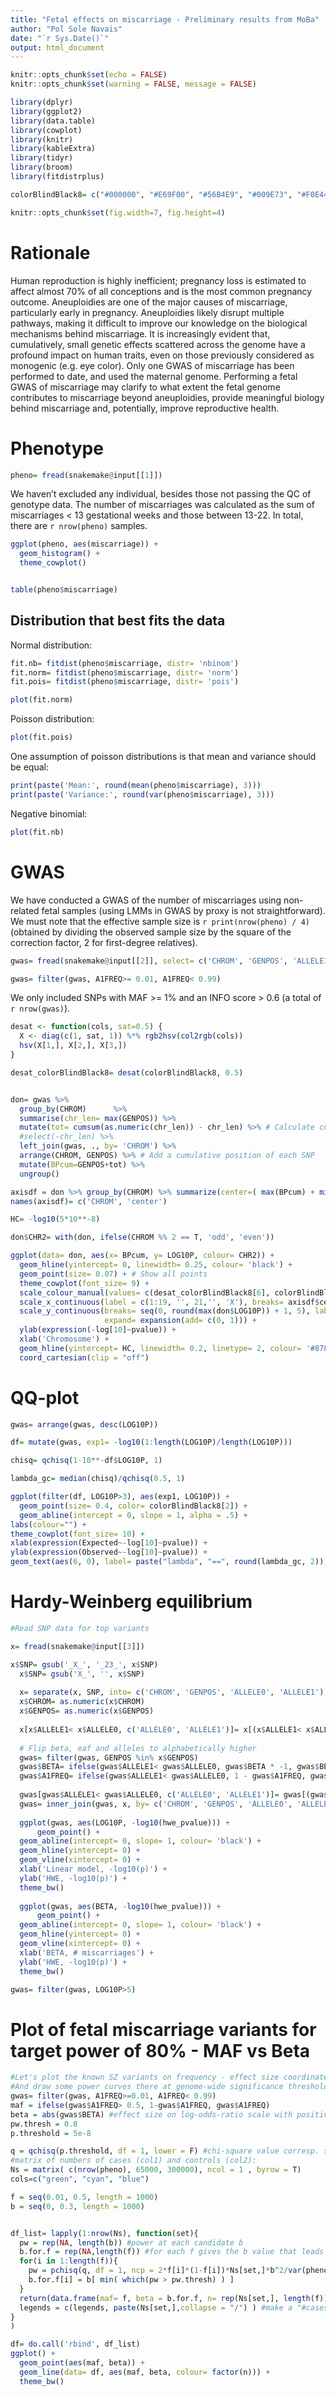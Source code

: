 ```yaml
---
title: "Fetal effects on miscarriage - Preliminary results from MoBa"
author: "Pol Sole Navais"
date: "`r Sys.Date()`"
output: html_document
---
```


```r
knitr::opts_chunk$set(echo = FALSE)
knitr::opts_chunk$set(warning = FALSE, message = FALSE) 

library(dplyr)
library(ggplot2)
library(data.table)
library(cowplot)
library(knitr)
library(kableExtra)
library(tidyr)
library(broom)
library(fitdistrplus)

colorBlindBlack8= c("#000000", "#E69F00", "#56B4E9", "#009E73", "#F0E442", "#0072B2", "#D55E00", "#CC79A7")

knitr::opts_chunk$set(fig.width=7, fig.height=4)

```

# Rationale

Human reproduction is highly inefficient; pregnancy loss is estimated to affect almost 70% of all conceptions and is the most common pregnancy outcome. Aneuploidies are one of the major causes of miscarriage, particularly early in pregnancy. Aneuploidies likely disrupt multiple pathways, making it difficult to improve our knowledge on the biological mechanisms behind miscarriage. It is increasingly evident that, cumulatively, small genetic effects scattered across the genome have a profound impact on human traits, even on those previously considered as monogenic (e.g. eye color). Only one GWAS of miscarriage has been performed to date, and used the maternal genome. Performing a fetal GWAS of miscarriage may clarify to what extent the fetal genome contributes to miscarriage beyond aneuploidies, provide meaningful biology behind miscarriage and, potentially, improve reproductive health.

# Phenotype

```r
pheno= fread(snakemake@input[[1]])
```

We haven't excluded any individual, besides those not passing the QC of genotype data. The number of miscarriages was calculated as the sum of miscarriages < 13 gestational weeks and those between 13-22. In total, there are `r nrow(pheno)` samples.  

```r
ggplot(pheno, aes(miscarriage)) +
  geom_histogram() +
  theme_cowplot()


table(pheno$miscarriage)

```


## Distribution that best fits the data


Normal distribution:  

```r
fit.nb= fitdist(pheno$miscarriage, distr= 'nbinom')
fit.norm= fitdist(pheno$miscarriage, distr= 'norm')
fit.pois= fitdist(pheno$miscarriage, distr= 'pois')

plot(fit.norm)

```

Poisson distribution:  

```r
plot(fit.pois)

```

One assumption of poisson distributions is that mean and variance should be equal:

```r
print(paste('Mean:', round(mean(pheno$miscarriage), 3)))
print(paste('Variance:', round(var(pheno$miscarriage), 3)))

```

Negative binomial:  

```r
plot(fit.nb)
```

# GWAS

We have conducted a GWAS of the number of miscarriages using non-related fetal samples (using LMMs in GWAS by proxy is not straightforward). We must note that the effective sample size is `r print(nrow(pheno) / 4)` (obtained by dividing the observed sample size by the square of the correction factor, 2 for first-degree relatives).


```r

gwas= fread(snakemake@input[[2]], select= c('CHROM', 'GENPOS', 'ALLELE1', 'ALLELE0', 'BETA', 'SE', 'LOG10P', 'A1FREQ', 'N', 'INFO'))

gwas= filter(gwas, A1FREQ>= 0.01, A1FREQ< 0.99)
```

We only included SNPs with MAF >= 1% and an INFO score > 0.6 (a total of `r nrow(gwas)`).

```r

desat <- function(cols, sat=0.5) {
  X <- diag(c(1, sat, 1)) %*% rgb2hsv(col2rgb(cols))
  hsv(X[1,], X[2,], X[3,])
}

desat_colorBlindBlack8= desat(colorBlindBlack8, 0.5)


don= gwas %>%
  group_by(CHROM)      %>%
  summarise(chr_len= max(GENPOS)) %>%
  mutate(tot= cumsum(as.numeric(chr_len)) - chr_len) %>% # Calculate cumulative position of each chromosome
  #select(-chr_len) %>%
  left_join(gwas, ., by= 'CHROM') %>%
  arrange(CHROM, GENPOS) %>% # Add a cumulative position of each SNP
  mutate(BPcum=GENPOS+tot) %>%
  ungroup()

axisdf = don %>% group_by(CHROM) %>% summarize(center=( max(BPcum) + min(BPcum)) / 2 )
names(axisdf)= c('CHROM', 'center')

HC= -log10(5*10**-8)

don$CHR2= with(don, ifelse(CHROM %% 2 == T, 'odd', 'even'))

ggplot(data= don, aes(x= BPcum, y= LOG10P, colour= CHR2)) +
  geom_hline(yintercept= 0, linewidth= 0.25, colour= 'black') +
  geom_point(size= 0.07) + # Show all points
  theme_cowplot(font_size= 9) +
  scale_colour_manual(values= c(desat_colorBlindBlack8[6], colorBlindBlack8[6]), guide= F) +
  scale_x_continuous(label = c(1:19, '', 21,'', 'X'), breaks= axisdf$center, expand= expansion(0)) +
  scale_y_continuous(breaks= seq(0, round(max(don$LOG10P)) + 1, 5), labels= seq(0, round(max(don$LOG10P)) + 1, 5),
                     expand= expansion(add= c(0, 1))) +
  ylab(expression(-log[10]~pvalue)) +
  xlab('Chromosome') +
  geom_hline(yintercept= HC, linewidth= 0.2, linetype= 2, colour= '#878787') +
  coord_cartesian(clip = "off") 

```


# QQ-plot

```r
gwas= arrange(gwas, desc(LOG10P))

df= mutate(gwas, exp1= -log10(1:length(LOG10P)/length(LOG10P)))

chisq= qchisq(1-10**-df$LOG10P, 1)

lambda_gc= median(chisq)/qchisq(0.5, 1)

ggplot(filter(df, LOG10P>3), aes(exp1, LOG10P)) +
  geom_point(size= 0.4, color= colorBlindBlack8[2]) +
  geom_abline(intercept = 0, slope = 1, alpha = .5) +
labs(colour="") +
theme_cowplot(font_size= 10) +
xlab(expression(Expected~-log[10]~pvalue)) +
ylab(expression(Observed~-log[10]~pvalue)) +
geom_text(aes(6, 0), label= paste("lambda", "==", round(lambda_gc, 2)), size= 10/.pt, parse= T)

```


# Hardy-Weinberg equilibrium

```r

#Read SNP data for top variants

x= fread(snakemake@input[[3]])

x$SNP= gsub('_X_', '_23_', x$SNP)
  x$SNP= gsub('X_', '', x$SNP)
  
  x= separate(x, SNP, into= c('CHROM', 'GENPOS', 'ALLELE0', 'ALLELE1'), sep= '_')
  x$CHROM= as.numeric(x$CHROM)
  x$GENPOS= as.numeric(x$GENPOS)
  
  x[x$ALLELE1< x$ALLELE0, c('ALLELE0', 'ALLELE1')]= x[(x$ALLELE1< x$ALLELE0), c('ALLELE1', 'ALLELE0')]
  
  # Flip beta, eaf and alleles to alphabetically higher
  gwas= filter(gwas, GENPOS %in% x$GENPOS)
  gwas$BETA= ifelse(gwas$ALLELE1< gwas$ALLELE0, gwas$BETA * -1, gwas$BETA)
  gwas$A1FREQ= ifelse(gwas$ALLELE1< gwas$ALLELE0, 1 - gwas$A1FREQ, gwas$A1FREQ)
  
  gwas[gwas$ALLELE1< gwas$ALLELE0, c('ALLELE0', 'ALLELE1')]= gwas[(gwas$ALLELE1< gwas$ALLELE0), c('ALLELE1', 'ALLELE0')]
  gwas= inner_join(gwas, x, by= c('CHROM', 'GENPOS', 'ALLELE0', 'ALLELE1'))
  
  ggplot(gwas, aes(LOG10P, -log10(hwe_pvalue))) +
      geom_point() + 
  geom_abline(intercept= 0, slope= 1, colour= 'black') + 
  geom_hline(yintercept= 0) + 
  geom_vline(xintercept= 0) +
  xlab('Linear model, -log10(p)') +
  ylab('HWE, -log10(p)') +
  theme_bw()
  
  ggplot(gwas, aes(BETA, -log10(hwe_pvalue))) +
      geom_point() + 
  geom_abline(intercept= 0, slope= 1, colour= 'black') + 
  geom_hline(yintercept= 0) + 
  geom_vline(xintercept= 0) +
  xlab('BETA, # miscarriages') +
  ylab('HWE, -log10(p)') +
  theme_bw()
```


```r

gwas= filter(gwas, LOG10P>5)

```


# Plot of fetal miscarriage variants for target power of 80% - MAF vs Beta


```r
#Let's plot the known SZ variants on frequency - effect size coordinates
#And draw some power curves there at genome-wide significance threshold
gwas= filter(gwas, A1FREQ>=0.01, A1FREQ< 0.99)
maf = ifelse(gwas$A1FREQ> 0.5, 1-gwas$A1FREQ, gwas$A1FREQ)
beta = abs(gwas$BETA) #effect size on log-odds-ratio scale with positive sign
pw.thresh = 0.8
p.threshold = 5e-8

q = qchisq(p.threshold, df = 1, lower = F) #chi-square value corresp. significance threshold
#matrix of numbers of cases (col1) and controls (col2):
Ns = matrix( c(nrow(pheno), 65000, 300000), ncol = 1 , byrow = T) 
cols=c("green", "cyan", "blue")

f = seq(0.01, 0.5, length = 1000)
b = seq(0, 0.3, length = 1000)


df_list= lapply(1:nrow(Ns), function(set){
  pw = rep(NA, length(b)) #power at each candidate b
  b.for.f = rep(NA,length(f)) #for each f gives the b value that leads to target power
  for(i in 1:length(f)){ 
    pw = pchisq(q, df = 1, ncp = 2*f[i]*(1-f[i])*Ns[set,]*b^2/var(pheno$miscarriage), lower = F)
    b.for.f[i] = b[ min( which(pw > pw.thresh) ) ]
  }
  return(data.frame(maf= f, beta = b.for.f, n= rep(Ns[set,], length(f))))
  legends = c(legends, paste(Ns[set,],collapse = "/") ) #make a "#cases/#controls" tag for legend
}
)

df= do.call('rbind', df_list)
ggplot() +
  geom_point(aes(maf, beta)) +
  geom_line(data= df, aes(maf, beta, colour= factor(n))) +
  theme_bw()
  
```

